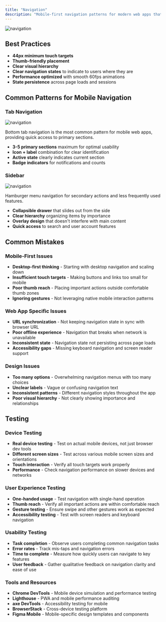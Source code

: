 ```yaml
---
title: "Navigation"
description: "Mobile-first navigation patterns for modern web apps that work seamlessly across all devices."
---
```


![navigation](/images/design-guidelines/navigation-overview.png)

## Best Practices

- **44px minimum touch targets** 
- **Thumb-friendly placement** 
- **Clear visual hierarchy** 
- **Clear navigation states** to indicate to users where they are
- **Performance optimized** with smooth 60fps animations
- **State persistence** across page loads and sessions

## Common Patterns for Mobile Navigation

### Tab Navigation

![navigation](/images/design-guidelines/navigation-tab.png)

Bottom tab navigation is the most common pattern for mobile web apps, providing quick access to primary sections.

- **3-5 primary sections** maximum for optimal usability
- **Icon + label** combination for clear identification
- **Active state** clearly indicates current section
- **Badge indicators** for notifications and counts


### Sidebar

![navigation](/images/design-guidelines/navigation-sidebar.png)

Hamburger menu navigation for secondary actions and less frequently used features.

- **Collapsible drawer** that slides out from the side
- **Clear hierarchy** organizing items by importance
- **Overlay design** that doesn't interfere with main content
- **Quick access** to search and user account features

## Common Mistakes

### Mobile-First Issues
- **Desktop-first thinking** - Starting with desktop navigation and scaling down
- **Insufficient touch targets** - Making buttons and links too small for mobile
- **Poor thumb reach** - Placing important actions outside comfortable thumb zones
- **Ignoring gestures** - Not leveraging native mobile interaction patterns

### Web App Specific Issues
- **URL synchronization** - Not keeping navigation state in sync with browser URL
- **Poor offline experience** - Navigation that breaks when network is unavailable
- **Inconsistent state** - Navigation state not persisting across page loads
- **Accessibility gaps** - Missing keyboard navigation and screen reader support

### Design Issues
- **Too many options** - Overwhelming navigation menus with too many choices
- **Unclear labels** - Vague or confusing navigation text
- **Inconsistent patterns** - Different navigation styles throughout the app
- **Poor visual hierarchy** - Not clearly showing importance and relationships

## Testing

### Device Testing
- **Real device testing** - Test on actual mobile devices, not just browser dev tools
- **Different screen sizes** - Test across various mobile screen sizes and orientations
- **Touch interaction** - Verify all touch targets work properly
- **Performance** - Check navigation performance on slower devices and networks

### User Experience Testing
- **One-handed usage** - Test navigation with single-hand operation
- **Thumb reach** - Verify all important actions are within comfortable reach
- **Gesture testing** - Ensure swipe and other gestures work as expected
- **Accessibility testing** - Test with screen readers and keyboard navigation

### Usability Testing
- **Task completion** - Observe users completing common navigation tasks
- **Error rates** - Track mis-taps and navigation errors
- **Time to complete** - Measure how quickly users can navigate to key features
- **User feedback** - Gather qualitative feedback on navigation clarity and ease of use

### Tools and Resources
- **Chrome DevTools** - Mobile device simulation and performance testing
- **Lighthouse** - PWA and mobile performance auditing
- **axe DevTools** - Accessibility testing for mobile
- **BrowserStack** - Cross-device testing platform
- **Figma Mobile** - Mobile-specific design templates and components
